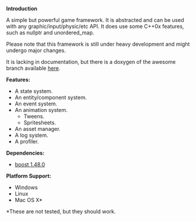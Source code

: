 ﻿'''Introduction'''

A simple but powerful game framework.
It is abstracted and can be used with any graphic/input/physic/etc API.
It does use some C++0x features, such as nullptr and unordered_map.

Please note that this framework is still under heavy development and might undergo major changes.

It is lacking in documentation, but there is a doxygen of the awesome branch available [http://protozed.zguyserver.nu/ here].

'''Features:'''
* A state system.
* An entity/component system.
* An event system.
* An animation system.
** Tweens.
** Spritesheets.
* An asset manager.
* A log system.
* A profiler.

'''Dependencies:'''
* [http://www.boost.org/ boost 1.48.0]

'''Platform Support:'''
* Windows
* Linux
* Mac OS X*
<nowiki>*</nowiki>These are not tested, but they should work.